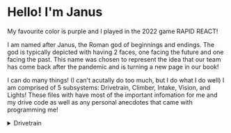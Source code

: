 # Hello! I'm Janus

My favourite color is purple and I played in the 2022 game RAPID REACT!

I am named after Janus, the Roman god of beginnings and endings. The god is typically depicted with having 2 faces, one facing the future and one facing the past. This name was chosen to represent the idea that our team has come back after the pandemic and is turning a new page in our book!

I can do many things! (I can't acutally do too much, but I do what I do well) I am comprised of 5 subsystems: Drivetrain, Climber, Intake, Vision, and Lights! These files with have most of the important infomation for me and my drive code as well as any personal anecdotes that came with programming me!


<details>
    <summary>Drivetrain</summary>
    <div>
        <div>The drivetrain consists of 4 motors in a tank drive. We have LeftLead, LeftFollow, RightLead, and RightFollow and they all work in tandem. The idea of choosing a tank drive this year was to be a more physically defensive robot in order to play defense well as well as bring able to zoom and push cargo and robots around the field. Also in this subsystem is the Gyro affectionatly named "GyroBirb"
        </div>
    </div>
<details>


### How does this Drivetrain work?

If it wasn't clear from the names, there are only 2 motors that we actually supply instructions to throughout the match, LeftLead and RightLead. LeftFollow and RightFollow are programmed to do whatever we tell their lead motors do which saves roboRio processing power which is really nice. (This only works on tank drivetrains becuse we really only need 2 inputs, a left side and a right side.)

```java
leftFollowMotor.follow(leftLeadMotor);
rightFollowMotor.follow(rightLeadMotor);
```
Within the constuctor also exists the setup for PID Tuning but this PID tuning system is a little different from normal. Both of the PID values being tuned are being stored on the name motor because we have a distance number and a turn number, so the PID tuning is pointed at the numbers only on one motor.

Another tidbit is that our TeleOp drive is different from our AutoDrive, AutoDrive is the only one with PID tuning, TeleOp does not.

## Climber 

The climber is comprised of a pneumatic and 2 motors. The pneumatic controls the "Arm Tip State" and the motors are moving in tandem to retract or extend the climber arms. We wanted to use pneumatics becuse we thought the speed and consistency of the pneumatics would be really helpful for doing fast climbs.

### How does it work?

The motors are rather simple, its a simple PID loop with no kI and it is almost exclusively for autos; Otherwise, the motors were controled via the POV buttons on the PS4 controller. They have a magnetic limit switch at the bottom, preventing them from going down too far and the upward limit was predefined in the code and not controllable via the player. They have an enum designated to them to determine if they were going UP or DOWN.

```java
package frc.robot;

public enum ArmExtendState {
    DOWN,
    UP
}
```

One of the harder parts of the climber was controlling the state of the pneumatic and recieving what state it currently is in. We ended up creating an enum that had 2 values, IN and OUT so they we can look easily at what the arm is currently doing. If the Arm Tip State changed, the enum would change alongside it making it super easy to find.

```java
package frc.robot;

public enum ArmTipState {
    IN,
    OUT
}
```

## Intake 

The intake is another subsystem that has 1 pneumatic and 2 motors. The pneumatic would raise and lover the intake of the robot and the motors on the end would be the things spinning bars to acutally intake and outtake the cargo.

### How intake?

The programming is not as complicated as some other times. An interesting part however is that out intake could hold 2 pieces of cargo and intake/outtkake them separate from each other. This system wasn't flawless, but it worked for the most part. To control the intake, there were 2 buttons to control the pneumatic to either make the inake go up or down and similarly, there were 4 buttons for the motors: left intake, right intake, left outtake, right outtake. 

## Vision

There is not much done with the lights this time around, but there exist a limelight on the robot and it currently functions as a drive camera. Another unimplemented idea was using a Pixy2 to sense what color the balls were inside of our intake. This was done by using color sensing and pushing it to an enum. This was never fully fleshed out, but it would have been really coooooollllllllllll.

## Lights

The lights this year were kind of a last minute add. We wanted to put lights on the robot after it finished so we decided to slap them on there attached to the intake. This turned out way prettier than we were expecing it to. We made 4 states for the lights that were going to be used: Purple, which made them all purple; rainbow, which were some ooh ahh swirly lights; climbing, which made purple bits go upwards, and pit lights which made the robot go dim but not off to make robot surgery a little easier.



Programmers this year were:

Liam S. (Captain)
Royce J.
Quinn F.
Augie T.
Ben H.